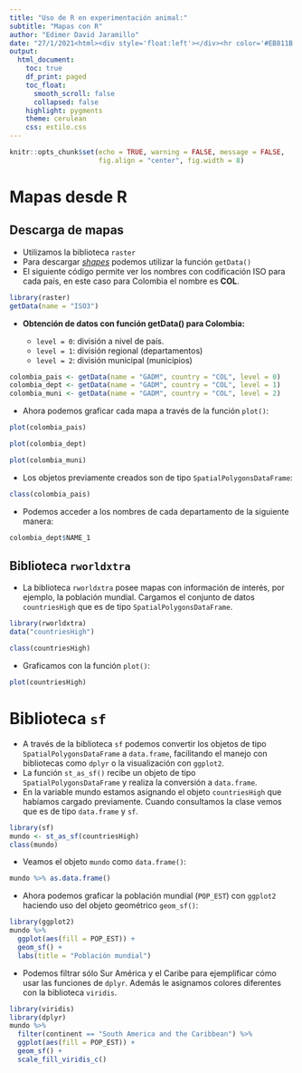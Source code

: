 ```yaml
---
title: "Uso de R en experimentación animal:"
subtitle: "Mapas con R"
author: "Edimer David Jaramillo"
date: "27/1/2021<html><div style='float:left'></div><hr color='#EB811B' size=1px width=800px></html>"
output:
  html_document:
    toc: true
    df_print: paged
    toc_float:
      smooth_scroll: false
      collapsed: false
    highlight: pygments
    theme: cerulean
    css: estilo.css
---
```


```r
knitr::opts_chunk$set(echo = TRUE, warning = FALSE, message = FALSE,
                      fig.align = "center", fig.width = 8)
```

# Mapas desde R

## Descarga de mapas

- Utilizamos la biblioteca `raster`
- Para descargar [*shapes*](https://es.wikipedia.org/wiki/Shapefile) podemos utilizar la función `getData()`
- El siguiente código permite ver los nombres con codificación ISO para cada país, en este caso para Colombia el nombre es **COL**.

```r
library(raster)
getData(name = "ISO3")
```

- **Obtención de datos con función getData() para Colombia:**

  - `level = 0`: división a nivel de país.
  - `level = 1`: división regional (departamentos)
  - `level = 2`: división municipal (municipios)
  
```r
colombia_pais <- getData(name = "GADM", country = "COL", level = 0)
colombia_dept <- getData(name = "GADM", country = "COL", level = 1)
colombia_muni <- getData(name = "GADM", country = "COL", level = 2)
```

- Ahora podemos graficar cada mapa a través de la función `plot()`:

```r
plot(colombia_pais)
```

```r
plot(colombia_dept)
```

```r
plot(colombia_muni)
```

- Los objetos previamente creados son de tipo `SpatialPolygonsDataFrame`:

```r
class(colombia_pais)
```

- Podemos acceder a los nombres de cada departamento de la siguiente manera:

```r
colombia_dept$NAME_1
```


## Biblioteca `rworldxtra`

- La biblioteca `rworldxtra` posee mapas con información de interés, por ejemplo, la población mundial. Cargamos el conjunto de datos `countriesHigh` que es de tipo `SpatialPolygonsDataFrame`.

```r
library(rworldxtra)
data("countriesHigh")

class(countriesHigh)
```

- Graficamos con la función `plot()`:

```r
plot(countriesHigh)
```

# Biblioteca `sf`

- A través de la biblioteca `sf` podemos convertir los objetos de tipo `SpatialPolygonsDataFrame` a `data.frame`, facilitando el manejo con bibliotecas como `dplyr` o la visualización con `ggplot2`.
- La función `st_as_sf()` recibe un objeto de tipo `SpatialPolygonsDataFrame` y realiza la conversión a `data.frame`.
- En la variable mundo estamos asignando el objeto `countriesHigh` que habíamos cargado previamente. Cuando consultamos la clase vemos que es de tipo `data.frame` y `sf`.

```r
library(sf)
mundo <- st_as_sf(countriesHigh)
class(mundo)
```

- Veamos el objeto `mundo` como `data.frame()`:

```r
mundo %>% as.data.frame()
```

- Ahora podemos graficar la población mundial (`POP_EST`) con `ggplot2` haciendo uso del objeto geométrico `geom_sf()`:

```r
library(ggplot2)
mundo %>% 
  ggplot(aes(fill = POP_EST)) +
  geom_sf() +
  labs(title = "Población mundial")
```

- Podemos filtrar sólo Sur América y el Caribe para ejemplificar cómo usar las funciones de `dplyr`. Además le asignamos colores diferentes con la biblioteca `viridis`.

```r
library(viridis)
library(dplyr)
mundo %>% 
  filter(continent == "South America and the Caribbean") %>% 
  ggplot(aes(fill = POP_EST)) +
  geom_sf() +
  scale_fill_viridis_c()
```

